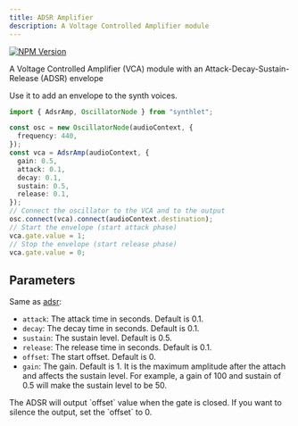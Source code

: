 ```yaml
---
title: ADSR Amplifier
description: A Voltage Controlled Amplifier module
---
```


[![NPM Version](https://img.shields.io/npm/v/@synthlet/adsr?label=@synthlet/adsr&color=%2322d3ee)](https://www.npmjs.com/package/@synthlet/adsr)


A Voltage Controlled Amplifier (VCA) module with an Attack-Decay-Sustain-Release (ADSR) envelope

Use it to add an envelope to the synth voices.

```ts
import { AdsrAmp, OscillatorNode } from "synthlet";

const osc = new OscillatorNode(audioContext, {
  frequency: 440,
});
const vca = AdsrAmp(audioContext, {
  gain: 0.5,
  attack: 0.1,
  decay: 0.1,
  sustain: 0.5,
  release: 0.1,
});
// Connect the oscillator to the VCA and to the output
osc.connect(vca).connect(audioContext.destination);
// Start the envelope (start attack phase)
vca.gate.value = 1;
// Stop the envelope (start release phase)
vca.gate.value = 0;
```

<AmpAdsrExample />

## Parameters

Same as [adsr](/docs/modifiers/adsr):

- `attack`: The attack time in seconds. Default is 0.1.
- `decay`: The decay time in seconds. Default is 0.1.
- `sustain`: The sustain level. Default is 0.5.
- `release`: The release time in seconds. Default is 0.1.
- `offset`: The start offset. Default is 0.
- `gain`: The gain. Default is 1. It is the maximum amplitude after the attach and affects the sustain level. For example, a gain of 100 and sustain of 0.5 will make the sustain level to be 50.

<Callout title="Offset is silence" type="warn">
  The ADSR will output `offset` value when the gate is closed. If you want to
  silence the output, set the `offset` to 0.
</Callout>
